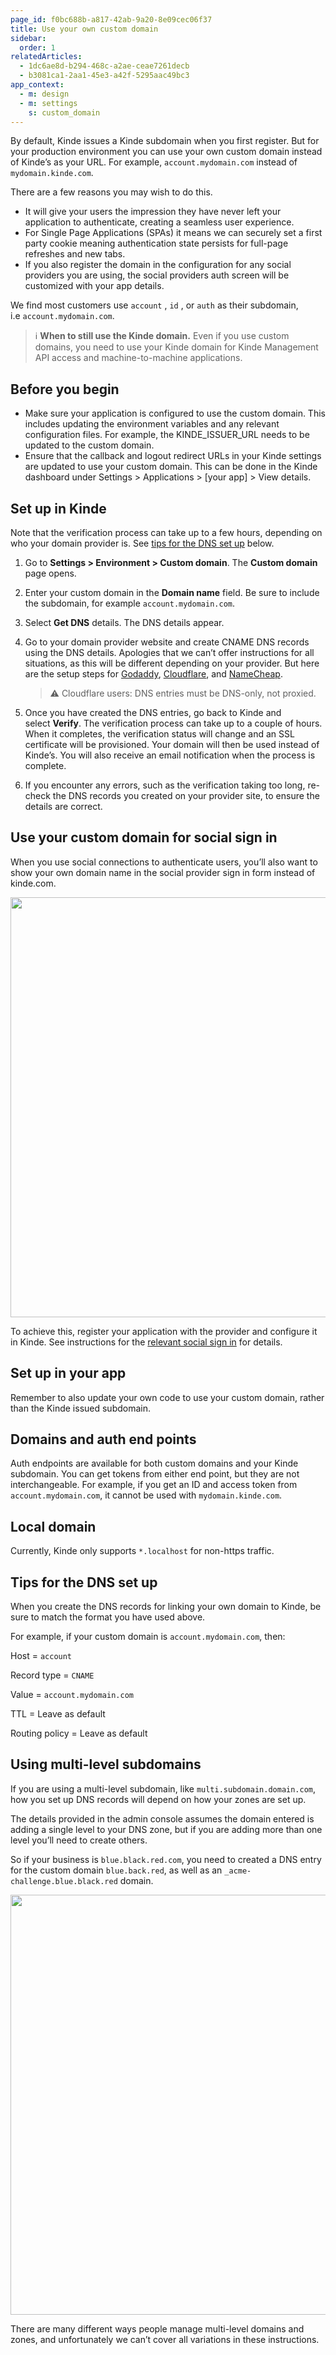 ```yaml
---
page_id: f0bc688b-a817-42ab-9a20-8e09cec06f37
title: Use your own custom domain
sidebar:
  order: 1
relatedArticles:
  - 1dc6ae8d-b294-468c-a2ae-ceae7261decb
  - b3081ca1-2aa1-45e3-a42f-5295aac49bc3
app_context:
  - m: design
  - m: settings
    s: custom_domain
---
```


By default, Kinde issues a Kinde subdomain when you first register. But for your production environment you can use your own custom domain instead of Kinde’s as your URL. For example, `account.mydomain.com` instead of `mydomain.kinde.com`.

There are a few reasons you may wish to do this.

- It will give your users the impression they have never left your application to authenticate, creating a seamless user experience.
- For Single Page Applications (SPAs) it means we can securely set a first party cookie meaning authentication state persists for full-page refreshes and new tabs.
- If you also register the domain in the configuration for any social providers you are using, the social providers auth screen will be customized with your app details.

We find most customers use `account` , `id` , or `auth` as their subdomain, i.e `account.mydomain.com`.

> ℹ️ **When to still use the Kinde domain.** Even if you use custom domains, you need to use your Kinde domain for Kinde Management API access and machine-to-machine applications.

## Before you begin

- Make sure your application is configured to use the custom domain. This includes updating the environment variables and any relevant configuration files. For example, the KINDE_ISSUER_URL needs to be updated to the custom domain.
- Ensure that the callback and logout redirect URLs in your Kinde settings are updated to use your custom domain. This can be done in the Kinde dashboard under Settings > Applications > [your app] > View details.

## **Set up in Kinde**

Note that the verification process can take up to a few hours, depending on who your domain provider is. See [tips for the DNS set up](/build/domains/pointing-your-domain/#tips-for-the-dns-set-up) below.

1. Go to **Settings > Environment > Custom domain**. The **Custom domain** page opens.
2. Enter your custom domain in the **Domain name** field. Be sure to include the subdomain, for example `account.mydomain.com`.
3. Select **Get DNS** details. The DNS details appear.
4. Go to your domain provider website and create CNAME DNS records using the DNS details. Apologies that we can’t offer instructions for all situations, as this will be different depending on your provider. But here are the setup steps for [Godaddy](https://au.godaddy.com/help/add-a-cname-record-19236), [Cloudflare](https://community.cloudflare.com/t/adding-dns-records/52718), and [NameCheap](https://www.namecheap.com/support/knowledgebase/article.aspx/9646/2237/how-to-create-a-cname-record-for-your-domain/).

   > ⚠️ Cloudflare users: DNS entries must be DNS-only, not proxied.

5. Once you have created the DNS entries, go back to Kinde and select **Verify**. The verification process can take up to a couple of hours. When it completes, the verification status will change and an SSL certificate will be provisioned. Your domain will then be used instead of Kinde’s. You will also receive an email notification when the process is complete.
6. If you encounter any errors, such as the verification taking too long, re-check the DNS records you created on your provider site, to ensure the details are correct.

## Use your custom domain for social sign in

When you use social connections to authenticate users, you’ll also want to show your own domain name in the social provider sign in form instead of kinde.com.

<img
  src="https://imagedelivery.net/skPPZTHzSlcslvHjesZQcQ/9247cb87-9e7a-4977-b3f5-6c8b52f64200/public"
  alt=""
  width="672px"
  height="auto"
  fetchpriority="low"
  loading="lazy"
  decoding="async"
/>

To achieve this, register your application with the provider and configure it in Kinde. See instructions for the [relevant social sign in](/authenticate/social-sign-in/add-social-sign-in/) for details.

## **Set up in your app**

Remember to also update your own code to use your custom domain, rather than the Kinde issued subdomain.

## Domains and auth end points

Auth endpoints are available for both custom domains and your Kinde subdomain. You can get tokens from either end point, but they are not interchangeable. For example, if you get an ID and access token from `account.mydomain.com`, it cannot be used with `mydomain.kinde.com`.

## Local domain

Currently, Kinde only supports `*.localhost` for non-https traffic.

## Tips for the DNS set up

When you create the DNS records for linking your own domain to Kinde, be sure to match the format you have used above.

For example, if your custom domain is `account.mydomain.com`, then:

Host = `account`

Record type = `CNAME`

Value = `account.mydomain.com`

TTL = Leave as default

Routing policy = Leave as default

## Using multi-level subdomains

If you are using a multi-level subdomain, like `multi.subdomain.domain.com`, how you set up DNS records will depend on how your zones are set up.

The details provided in the admin console assumes the domain entered is adding a single level to your DNS zone, but if you are adding more than one level you’ll need to create others.

So if your business is `blue.black.red.com`, you need to created a DNS entry for the custom domain `blue.back.red`, as well as an `_acme-challenge.blue.black.red` domain.

<img
  src="https://imagedelivery.net/skPPZTHzSlcslvHjesZQcQ/ee01b968-bea8-4082-7680-cde0522fbf00/public"
  alt=""
  width="672px"
  height="auto"
  fetchpriority="low"
  loading="lazy"
  decoding="async"
/>

There are many different ways people manage multi-level domains and zones, and unfortunately we can’t cover all variations in these instructions.
